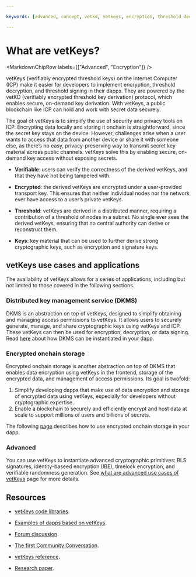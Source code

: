 ```yaml
---

keywords: [advanced, concept, vetkd, vetkeys, encryption, threshold decryption, encrypted threshold key derivation]

---
```



# What are vetKeys?

<MarkdownChipRow labels={["Advanced", "Encryption"]} />

vetKeys (verifiably encrypted threshold keys) on the Internet Computer (ICP) make it easier for developers to implement encryption, threshold decryption, and threshold signing in their dapps. They are powered by the vetKD (verifiably encrypted threshold key derivation) protocol, which enables secure, on-demand key derivation. With vetKeys, a public blockchain like ICP can hold and work with secret data securely.

The goal of vetKeys is to simplify the use of security and privacy tools on ICP. Encrypting data locally and storing it onchain is straightforward, since the secret key stays on the device. However, challenges arise when a user wants to access that data from another device or share it with someone else, as there’s no easy, privacy-preserving way to transmit secret key material across public channels. vetKeys solve this by enabling secure, on-demand key access without exposing secrets.

- **Verifiable**: users can verify the correctness of the derived vetKeys, and that they have not being tampered with.

- **Encrypted**: the derived vetKeys are encrypted under a user-provided transport key. This ensures that neither individual nodes nor the network ever have access to a user’s private vetKeys.

- **Threshold**: vetKeys are derived in a distributed manner, requiring a contribution of a threshold of nodes in a subnet. No single ever sees the derived vetKeys, ensuring that no central authority can derive or reconstruct them.

- **Keys**: key material that can be used to further derive strong cryptographic keys, such as encryption and signature keys.

## vetKeys use cases and applications

The availability of vetKeys allows for a series of applications, including but not limited to those covered in the following sections.

### Distributed key management service (DKMS)

DKMS is an abstraction on top of vetKeys, designed to simplify obtaining and managing access permissions to vetKeys. It allows users to securely generate, manage, and share cryptographic keys using vetKeys and ICP. These vetKeys can then be used for encryption, decryption, or data signing. Read [here](/docs/building-dapps/network-features/vetkeys/dkms) about how DKMS can be instantiated in your dapp.

### Encrypted onchain storage

Encrypted onchain storage is another abstraction on top of DKMS that enables data encryption using vetKeys in the frontend, storage of the encrypted data, and management of access permissions. 
Its goal is twofold:
1. Simplify developing dapps that make use of data encryption and storage of encrypted data using vetKeys, especially for developers without cryptographic expertise.
2. Enable a blockchain to securely and efficiently encrypt and host data at scale to support millions of users and billions of secrets.

The following [page](/docs/building-apps/network-features/vetkeys/encrypted-onchain-storage) describes how to use encrypted onchain storage in your dapp.

### Advanced

You can use vetKeys to instantiate advanced cryptographic primitives: BLS signatures, identity-baseed encryption (IBE), timelock encryption, and verifiable randomness generation. See [what are advanced use cases of vetKeys](/docs/building-apps/network-features/vetkeys/advanced/introduction) page for more details.

## Resources

- [vetKeys code libraries](https://github.com/dfinity/vetkd-devkit).

- [Examples of dapps based on vetKeys](https://github.com/dfinity/vetkd-devkit/tree/main/examples).

- [Forum discussion](https://forum.dfinity.org/t/threshold-key-derivation-privacy-on-the-ic/16560).

- [The first Community Conversation](https://youtu.be/baM6jHnmMq8).

- [vetKeys reference](/docs/references/vetkeys-overview).

- [Research paper](https://eprint.iacr.org/2023/616.pdf).

